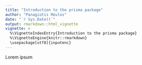 ```yaml
---
title: "Introduction to the prisma package"
author: "Panagiotis Moulos"
date: "`r Sys.Date()`"
output: rmarkdown::html_vignette
vignette: >
  %\VignetteIndexEntry{Introduction to the prisma package}
  %\VignetteEngine{knitr::rmarkdown}
  \usepackage[utf8]{inputenc}
---
```


Lorem ipsum
